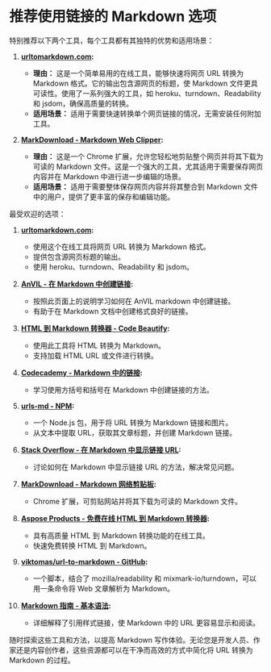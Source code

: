 # 推荐使用链接的 Markdown 选项

特别推荐以下两个工具，每个工具都有其独特的优势和适用场景：

1. **[urltomarkdown.com](https://urltomarkdown.com/):**

   - **理由：** 这是一个简单易用的在线工具，能够快速将网页 URL 转换为 Markdown 格式。它的输出包含源网页的标题，使 Markdown 文件更具可读性。使用了一系列强大的工具，如 heroku、turndown、Readability 和 jsdom，确保高质量的转换。
   - **适用场景：** 适用于需要快速转换单个网页链接的情况，无需安装任何附加工具。

2. **[MarkDownload - Markdown Web Clipper](https://chrome.google.com/webstore/detail/markdownload-markdown-web/pcmpcfapbekmbjjkdalcgopdkipoggdi%3Fhl%3Den-GB):**
   - **理由：** 这是一个 Chrome 扩展，允许您轻松地剪贴整个网页并将其下载为可读的 Markdown 文件。这是一个强大的工具，尤其适用于需要保存网页内容并在 Markdown 中进行进一步编辑的场景。
   - **适用场景：** 适用于需要整体保存网页内容并将其整合到 Markdown 文件中的用户，提供了更丰富的保存和编辑功能。

最受欢迎的选项：

1. **[urltomarkdown.com](https://urltomarkdown.com/):**

   - 使用这个在线工具将网页 URL 转换为 Markdown 格式。
   - 提供包含源网页标题的输出。
   - 使用 heroku、turndown、Readability 和 jsdom。

2. **[AnVIL - 在 Markdown 中创建链接](https://anvilproject.org/guides/content/creating-links):**

   - 按照此页面上的说明学习如何在 AnVIL markdown 中创建链接。
   - 有助于在 Markdown 文档中创建格式良好的链接。

3. **[HTML 到 Markdown 转换器 - Code Beautify](https://codebeautify.org/html-to-markdown):**

   - 使用此工具将 HTML 转换为 Markdown。
   - 支持加载 HTML URL 或文件进行转换。

4. **[Codecademy - Markdown 中的链接](https://www.codecademy.com/resources/docs/markdown/links):**

   - 学习使用方括号和括号在 Markdown 中创建链接的方法。

5. **[urls-md - NPM](https://www.npmjs.com/package/urls-md):**

   - 一个 Node.js 包，用于将 URL 转换为 Markdown 链接和图片。
   - 从文本中提取 URL，获取其文章标题，并创建 Markdown 链接。

6. **[Stack Overflow - 在 Markdown 中显示链接 URL](https://stackoverflow.com/questions/41345160/display-link-url-in-markdown):**

   - 讨论如何在 Markdown 中显示链接 URL 的方法，解决常见问题。

7. **[MarkDownload - Markdown 网络剪贴板](https://chrome.google.com/webstore/detail/markdownload-markdown-web/pcmpcfapbekmbjjkdalcgopdkipoggdi%3Fhl%3Den-GB):**

   - Chrome 扩展，可剪贴网站并将其下载为可读的 Markdown 文件。

8. **[Aspose Products - 免费在线 HTML 到 Markdown 转换器](https://products.aspose.app/html/conversion/html-to-md):**

   - 具有高质量 HTML 到 Markdown 转换功能的在线工具。
   - 快速免费转换 HTML 到 Markdown。

9. **[viktomas/url-to-markdown - GitHub](https://github.com/viktomas/url-to-markdown):**

   - 一个脚本，结合了 mozilla/readability 和 mixmark-io/turndown，可以用一条命令将 Web 文章解析为 Markdown。

10. **[Markdown 指南 - 基本语法](https://www.markdownguide.org/basic-syntax/):**
    - 详细解释了引用样式链接，使 Markdown 中的 URL 更容易显示和阅读。

随时探索这些工具和方法，以提高 Markdown 写作体验。无论您是开发人员、作家还是内容创作者，这些资源都可以在干净而高效的方式中简化将 URL 转换为 Markdown 的过程。

